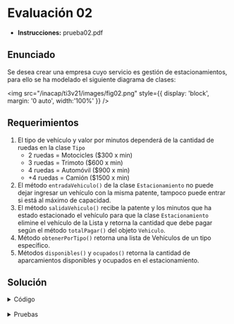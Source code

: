 
# Evaluación 02

- **Instrucciones:** <ExternalLink href="/inacap/ti3v21/docs/prueba02.pdf">prueba02.pdf</ExternalLink>

## Enunciado
Se desea crear una empresa cuyo servicio es gestión de estacionamientos, para ello se ha modelado el siguiente diagrama de clases:

<img 
    src="/inacap/ti3v21/images/fig02.png"
    style={{ display: 'block', margin: '0 auto', width:'100%' }} 
/>

## Requerimientos

1. El tipo de vehículo y valor por minutos dependerá de la cantidad de ruedas en la clase `Tipo`
	- 2 ruedas = Motocicles (\$300 x min)
	- 3 ruedas = Trimoto (\$600 x min)
	- 4 ruedas = Automóvil (\$900 x min)
	- +4 ruedas = Camión (\$1500 x min)
2. El método `entradaVehiculo()` de la clase `Estacionamiento` no puede dejar ingresar un vehículo con la misma patente, tampoco puede entrar si está al máximo de capacidad.
3. El método `salidaVehiculo()` recibe la patente y los minutos que ha estado estacionado el vehículo para que la clase `Estacionamiento` elimine el vehículo de la Lista y retorna la cantidad que debe pagar según el método `totalPagar()` del objeto `Vehiculo`.
4. Método `obtenerPorTipo()` retorna una lista de Vehículos de un tipo específico.
5. Métodos `disponibles()` y `ocupados()` retorna la cantidad de aparcamientos disponibles y ocupados en el estacionamiento.

## Solución

<details>
<summary>Código</summary>

```python
class Tipo:
    def __init__(self, ruedas):
        
        if ruedas == 2:
            self.__ruedas = ruedas
            self.__tipoVehiculo = "Motocicleta"
            self.__valorMinuto = 300
        elif ruedas == 3:
            self.__ruedas = ruedas
            self.__tipoVehiculo = "Trimoto"
            self.__valorMinuto = 600
        elif ruedas == 4:
            self.__ruedas = ruedas
            self.__tipoVehiculo = "Automovil"
            self.__valorMinuto = 900
        elif ruedas > 4:
            self.__ruedas = ruedas
            self.__tipoVehiculo = "Camion"
            self.__valorMinuto = 1500
        else:
            raise ValueError("Error. Cantidad de ruedas no válido")

    @property
    def ruedas(self):
        return self.__ruedas
    
    @ruedas.setter
    def ruedas(self, ruedas):
        self.__ruedas = ruedas
    
    @property
    def tipoVehiculo(self):
        return self.__tipoVehiculo
    
    @property
    def valorMinuto(self):
        return self.__valorMinuto
    
class Vehiculo:
    def __init__(self, patente, ruedas):
        self.__patente = patente
        self.__tipoVehiculo = Tipo(ruedas)
        self.__minutosEstacionado = 0
    
    @property
    def patente(self):
        return self.__patente
    
    @property
    def minutosEstacionado(self):
        return self.__minutosEstacionado
    
    @minutosEstacionado.setter
    def minutosEstacionado(self, minutos):
        self.__minutosEstacionado = minutos
    
    def totalPagar(self):
        return self.__tipoVehiculo.valorMinuto * self.minutosEstacionado
        # atributo "valorMinuto" del objeto "tipoVehiculo"
    
    def tipoVehiculo(self):
        return self.__tipoVehiculo.tipoVehiculo
        # atributo "tipoVehiculo" del objeto "tipoVehiculo"

class Estacionamiento:
    def __init__(self, codigo, capacidad):
        self.__codigo = codigo
        self.__direccion = None
        self.__capacidad = capacidad
        self.__vehiculos = [] # atributo implicito por asociación
    
    @property
    def codigo(self):
        return self.__codigo
    
    @property
    def direccion(self):
        return self.__direccion
    
    @direccion.setter
    def direccion(self, nueva_direccion):
        self.__direccion = nueva_direccion
    
    @property
    def capacidad(self):
        return self.__capacidad
    
    @capacidad.setter
    def capacidad(self, nueva_capacidad):
        self.__capacidad = nueva_capacidad
    
    def entradaVehiculo(self, patente, ruedas):
        if len(self.__vehiculos) >= self.__capacidad: # si el estacionamiento está a capacidad máxima
            return False
        else:
            for vehiculo in self.__vehiculos:
                if vehiculo.patente == patente: # si ya existe un vehiculo con la misma patente
                    return False
            nuevo_vehiculo = Vehiculo(patente, ruedas)
            self.__vehiculos.append(nuevo_vehiculo)
            return True
    
    def salidaVehiculo(self, patente, minutos):
        vehiculo_a_salir = None
        indice = 0
        for vehiculo in self.__vehiculos:
            if vehiculo.patente == patente:
                vehiculo_a_salir = vehiculo
                break
            indice += 1
    
        if vehiculo_a_salir is None:
            return 0 # no cobro a un auto que no existe
    
        vehiculo_a_salir.minutosEstacionado = minutos
        total = vehiculo_a_salir.totalPagar()
        del self.__vehiculos[indice]
        print(f"Vehiculo patente {patente} ha salido. Total a pagar: {total} pesos.")
        return total
    
    def obtenerPorTipo(self, tipo):
        lista_tipo = []
        for vehiculo in self.__vehiculos:
            if vehiculo.tipoVehiculo() == tipo:
                lista_tipo.append(vehiculo)
        return lista_tipo
    
    def disponibles(self):
        return self.capacidad - len(self.__vehiculos)
    
    def ocupados(self):
        return len(self.__vehiculos)
```
</details>

<br/>
<details>
	<summary>Pruebas</summary>

```python
# Pruebas

# 1. Crear un estacionamiento con capacidad para 3 vehículos
estacionamiento = Estacionamiento("Central", 3)
print(f"Codigo: {estacionamiento.codigo}")
print(f"Direccion: {estacionamiento.direccion}")
print(f"Capacidad: {estacionamiento.capacidad}")

# 2. agregar dirección con setter
estacionamiento.direccion = "A4"
print(f"Direccion: {estacionamiento.direccion}")

# 3. Ingreso de vehículos
estacionamiento.entradaVehiculo("JKL123", 4) # Automóvil
estacionamiento.entradaVehiculo("MNO456", 2) # Motocicleta
estacionamiento.entradaVehiculo("PQR789", 3) # Trimoto

# 4. Intentar ingresar un vehículo cuando el estacionamiento está lleno
if not estacionamiento.entradaVehiculo("STU000", 4):
    print("\nError, máxima capacidad.")

# 5. Ver el estado actual del estacionamiento
print(f"\nEstacionamiento: {estacionamiento.codigo}")
print(f"Capacidad total: {estacionamiento.capacidad}")
print(f"Ocupados: {estacionamiento.ocupados()}")
print(f"Disponibles: {estacionamiento.disponibles()}")

# 6. Intentar ingresar un vehículo con patente duplicada
if not estacionamiento.entradaVehiculo("MNO456", 2):
    print("\nError, patente duplicada.")

# 7. Salida de un vehículo con cálculo de total a pagar
total_pago = estacionamiento.salidaVehiculo("MNO456", 90)
print(f"\nTotal pagado por MNO456: {total_pago} pesos.")

# 8. Intentar sacar un vehículo que no está en el estacionamiento
if estacionamiento.salidaVehiculo("XYZ999", 60) == 0:
    print("\nError, el vehículo no se encuentra en el estacionamiento.")

# 9. Ingresar un nuevo vehículo ahora que hay espacio
if estacionamiento.entradaVehiculo("VWX888", 6):
    print("\nVehiculo ingresado exitosamente.")

# 10. Ver vehículos de un tipo específico (Automóviles)
autos = estacionamiento.obtenerPorTipo("Automovil")
print("\nAutomóviles en el estacionamiento:")
for auto in autos:
    print(f"Patente: {auto.patente}, Tipo: {auto.tipoVehiculo()}")
```
</details>
